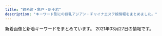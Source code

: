 ```yaml
---
title: "錦糸町・亀戸・新小岩"
description: "キーワード別にの巨乳アジアン・チャイナエステ嬢情報をまとめました。"
---
```


新着画像と新着キーワードをまとめています。
2021年03月27日の情報です。

<DmmAffiliateIns />
<KeywordTable
  shops={
    [
    {
        "keywords": {
            "D": 4,
            "86": 2,
            "84": 2,
            "H": 2,
            "98": 2,
            "C": 12,
            "85": 4,
            "89": 6
        },
        "station": "JR\u65b0\u5c0f\u5ca9\u99c5\u5357\u53e3",
        "img_links": [
            "http://www.o-miyabi.com/images/upload/thumb/e12bb065f2380463.jpg",
            "http://www.o-miyabi.com/images/upload/thumb/301c9a35b11a384f.jpg",
            "http://www.o-miyabi.com/images/upload/thumb/0981f77ac0a1e07f.jpg",
            "http://www.o-miyabi.com/images/index_09.jpg",
            "http://www.o-miyabi.com/images/upload/thumb/db15ea2226867103.jpg",
            "http://www.o-miyabi.com/s/images/t1.jpg",
            "http://www.o-miyabi.com/s/image/nav_cast.png",
            "http://www.o-miyabi.com/images/index_10.jpg",
            "http://www.o-miyabi.com/images/upload/thumb/04d21d82d11bc049.jpg",
            "http://www.o-miyabi.com/s/image/nav_top.png",
            "http://www.o-miyabi.com/images/index_05.jpg",
            "http://www.o-miyabi.com/s/uploads/01.jpg",
            "http://www.o-miyabi.com/s/images/okubokomachi.jpg",
            "http://www.o-miyabi.com/s/uploads/07.jpg",
            "http://www.o-miyabi.com/images/index_18.jpg",
            "http://www.o-miyabi.com/s/uploads/08.jpg",
            "http://www.o-miyabi.com/images/upload/thumb/7713de024ddc43e7.jpg",
            "http://www.o-miyabi.com/s/images/slider/1.jpg",
            "http://www.o-miyabi.com/s/images/iphone.png",
            "http://www.o-miyabi.com/images/upload/thumb/1a8371be7358f1df.jpg",
            "http://www.o-miyabi.com/images/info.jpg",
            "http://www.o-miyabi.com/s/images/t3.jpg",
            "http://www.o-miyabi.com/s/image/nav_topics.png",
            "http://www.o-miyabi.com/s/image/nav_hotel.png",
            "http://www.o-miyabi.com/images/upload/thumb/6fceb6aef71115ac.jpg",
            "http://www.o-miyabi.com/images/index_01.jpg",
            "http://www.o-miyabi.com/images/upload/thumb/57af63e7ff71466b.jpg",
            "http://www.o-miyabi.com/s/image/nav_sys.png",
            "http://www.o-miyabi.com/images/staff_09.jpg",
            "http://www.o-miyabi.com/images/upload/thumb/51d074f8f9cdb905.jpg",
            "http://www.o-miyabi.com/s/images/pc.png",
            "http://www.o-miyabi.com/s/uploads/06.jpg",
            "http://www.o-miyabi.com/s/images/service_03.png",
            "http://www.o-miyabi.com/s/images/service_07.png",
            "http://www.o-miyabi.com/s/image/nav_manga.png",
            "http://www.o-miyabi.com/s/images/slider/prev.png",
            "http://www.o-miyabi.com/images/index_14.jpg",
            "http://www.o-miyabi.com/images/rec_09.jpg",
            "http://www.o-miyabi.com/s/uploads/04.jpg",
            "http://www.o-miyabi.com/images/upload/thumb/6d7987cae648e809.jpg",
            "http://www.o-miyabi.com/s/images/t2.jpg",
            "http://www.o-miyabi.com/s/images/slider/3.jpg",
            "http://www.o-miyabi.com/s/images/tel.png",
            "http://www.o-miyabi.com/images/index_03.jpg",
            "http://www.o-miyabi.com/s/uploads/02.jpg",
            "http://www.o-miyabi.com/s/images/slider/next.png",
            "http://www.o-miyabi.com/s/images/service_01.png",
            "http://www.o-miyabi.com/images/index_07.jpg",
            "http://www.o-miyabi.com/images/index_13.jpg",
            "http://www.o-miyabi.com/images/info_09.jpg",
            "http://www.o-miyabi.com/images/upload/thumb/928147996b3538a2.jpg",
            "http://www.o-miyabi.com/images/index_02.jpg",
            "http://www.o-miyabi.com/s/images/slider/2.jpg",
            "http://www.o-miyabi.com/images/rec.jpg",
            "http://www.o-miyabi.com/s/images/top_2.jpg",
            "http://www.o-miyabi.com/girl/01.jpg",
            "http://www.o-miyabi.com/images/index_16.jpg",
            "http://www.o-miyabi.com/images/index_19.jpg",
            "http://www.o-miyabi.com/images/upload/thumb/72ffa1fb925d394b.jpg",
            "http://www.o-miyabi.com/images/info_02.jpg",
            "http://www.o-miyabi.com/s/uploads/03.jpg",
            "http://www.o-miyabi.com/images/upload/thumb/0dc07af1006255fa.jpg",
            "http://www.o-miyabi.com/images/movie_09.jpg",
            "http://www.o-miyabi.com/images/index_06.jpg",
            "http://www.o-miyabi.com/images/index_04.jpg"
        ],
        "url": "http://www.o-miyabi.com/",
        "name": "\u96c5\u82b3"
    },
    {
        "station": "JR\u65b0\u5c0f\u5ca9\u99c5\u5357\u53e3",
        "img_links": [
            "https://piano.sweet-relaxation.com/img/cast/aye-02.jpg",
            "https://piano.sweet-relaxation.com/img/cast/aye-04.jpg",
            "https://piano.sweet-relaxation.com/img/cast/aye-03.jpg",
            "https://piano.sweet-relaxation.com/img/cast/coco-02.jpg",
            "https://piano.sweet-relaxation.com/img/cast/ai-03.jpg",
            "https://piano.sweet-relaxation.com/img/cast/lili-03.jpg",
            "https://piano.sweet-relaxation.com/img/cast/ai-01.jpg",
            "https://piano.sweet-relaxation.com/img/cast/ebi-01.jpg",
            "https://piano.sweet-relaxation.com/img/cast/luna-01.jpg",
            "https://piano.sweet-relaxation.com/img/cast/miya-01.jpg",
            "https://piano.sweet-relaxation.com/img/cast/luna-04.jpg",
            "https://piano.sweet-relaxation.com/img/cast/lili-04.jpg",
            "https://piano.sweet-relaxation.com/img/cast/aini-04.jpg",
            "https://piano.sweet-relaxation.com/img/cast/ebi-02.jpg",
            "https://piano.sweet-relaxation.com/img/interior/int-02.jpg",
            "https://piano.sweet-relaxation.com/img/cast/ai-04.jpg",
            "https://piano.sweet-relaxation.com/img/cast/miky-04.jpg",
            "https://piano.sweet-relaxation.com/img/interior/int-01.jpg",
            "https://piano.sweet-relaxation.com/img/cast/aini-03.jpg",
            "https://piano.sweet-relaxation.com/img/slick/sl-6.jpg",
            "https://piano.sweet-relaxation.com/img/slick/sl-5.jpg",
            "https://piano.sweet-relaxation.com/img/cast/ebi-04.jpg",
            "https://piano.sweet-relaxation.com/img/cast/aye-01.jpg",
            "https://piano.sweet-relaxation.com/img/slick/sl-7.jpg",
            "https://piano.sweet-relaxation.com/img/interior/int-04.jpg",
            "https://piano.sweet-relaxation.com/img/cast/coco-01.jpg",
            "https://piano.sweet-relaxation.com/img/cast/miky-02.jpg",
            "https://piano.sweet-relaxation.com/img/interior/int-03.jpg",
            "https://piano.sweet-relaxation.com/img/cast/aki-03.jpg",
            "https://piano.sweet-relaxation.com/img/cast/nico-01.jpg",
            "https://piano.sweet-relaxation.com/img/slick/sl-1.jpg",
            "https://piano.sweet-relaxation.com/img/cast/miya-03.jpg",
            "https://piano.sweet-relaxation.com/img/cast/ebi-03.jpg",
            "https://piano.sweet-relaxation.com/img/cast/ai-02.jpg",
            "https://piano.sweet-relaxation.com/img/cast/miky-01.jpg",
            "https://piano.sweet-relaxation.com/img/cast/lili-01.jpg",
            "https://piano.sweet-relaxation.com/img/cast/aini-02.jpg",
            "https://piano.sweet-relaxation.com/img/cast/aini-01.jpg",
            "https://piano.sweet-relaxation.com/img/cast/lili-02.jpg",
            "https://piano.sweet-relaxation.com/img/slick/sl-4.jpg",
            "https://piano.sweet-relaxation.com/img/slick/sl-3.jpg",
            "https://piano.sweet-relaxation.com/img/cast/luna-03.jpg",
            "https://piano.sweet-relaxation.com/img/cast/nana-03.jpg",
            "https://piano.sweet-relaxation.com/img/cast/aki-04.jpg",
            "https://piano.sweet-relaxation.com/img/cast/coco-03.jpg",
            "https://piano.sweet-relaxation.com/img/cast/luna-02.jpg",
            "https://piano.sweet-relaxation.com/img/cast/nico-03.jpg",
            "https://piano.sweet-relaxation.com/img/cast/nico-02.jpg",
            "https://piano.sweet-relaxation.com/img/cast/nana-02.jpg",
            "https://piano.sweet-relaxation.com/img/cast/miky-03.jpg",
            "https://piano.sweet-relaxation.com/img/cast/miya-02.jpg",
            "https://piano.sweet-relaxation.com/img/cast/coco-04.jpg",
            "https://piano.sweet-relaxation.com/img/cast/nana-04.jpg",
            "https://piano.sweet-relaxation.com/img/cast/miya-04.jpg",
            "https://piano.sweet-relaxation.com/img/slick/sl-2.jpg",
            "https://piano.sweet-relaxation.com/img/cast/nana-01.jpg",
            "https://piano.sweet-relaxation.com/img/cast/aki-02.jpg",
            "https://piano.sweet-relaxation.com/img/cast/nico-04.jpg",
            "https://piano.sweet-relaxation.com/img/cast/aki-01.jpg"
        ],
        "url": "https://piano.sweet-relaxation.com/",
        "name": "Piano",
        "keywords": {}
    },
    {
        "img_links": [
            "http://www.himawari-shinkoiwa.com/img/tel.png",
            "http://www.himawari-shinkoiwa.com/files/002.jpg",
            "http://www.himawari-shinkoiwa.com/images/line.png",
            "http://www.himawari-shinkoiwa.com/files/002-02.jpg",
            "http://www.himawari-shinkoiwa.com/img/ttl_move.png",
            "http://www.himawari-shinkoiwa.com/files/003.jpg",
            "http://www.himawari-shinkoiwa.com/files/001-02.jpg",
            "http://www.himawari-shinkoiwa.com/img/pickup.jpg",
            "http://www.himawari-shinkoiwa.com/files/003-02.jpg",
            "http://www.himawari-shinkoiwa.com/images/slider/2.jpg",
            "http://www.himawari-shinkoiwa.com/img/move.jpg",
            "http://www.himawari-shinkoiwa.com/img/goback.jpg",
            "http://www.himawari-shinkoiwa.com/img/btn_side_mobile.jpg",
            "http://www.himawari-shinkoiwa.com/img/ttl_info.png",
            "http://www.himawari-shinkoiwa.com/img/btn_blog.png",
            "http://www.himawari-shinkoiwa.com/images/slider/3.jpg",
            "http://www.himawari-shinkoiwa.com/images/slider/1.jpg",
            "http://www.himawari-shinkoiwa.com/img/ttl_news.png",
            "http://www.himawari-shinkoiwa.com/files/001.jpg"
        ],
        "keywords": {
            "D": 4,
            "86": 2,
            "C": 11,
            "87": 4,
            "E": 2
        },
        "station": "JR\u65b0\u5c0f\u5ca9\u99c5\u5357\u53e3",
        "name": "\u3072\u307e\u308f\u308a",
        "url": "http://www.himawari-shinkoiwa.com/"
    },
    {
        "keywords": {
            "C": 75,
            "85": 105,
            "92": 15,
            "88": 15,
            "D": 135,
            "89": 15,
            "86": 30,
            "83": 15,
            "87": 30,
            "E": 15
        },
        "url": "https://kinshicho-mensesthe.net/",
        "img_links": [
            "https://kinshicho-mensesthe.net/staff2/sora-l1.jpg",
            "https://kinshicho-mensesthe.net/room/1-l.jpg",
            "https://kinshicho-mensesthe.net/button/blog.png",
            "https://kinshicho-mensesthe.net/staff2/kokomi-l1.jpg",
            "https://kinshicho-mensesthe.net/room/3-s.jpg",
            "https://kinshicho-mensesthe.net/images/clear.png",
            "https://kinshicho-mensesthe.net/staff2/sera-l1.jpg",
            "https://kinshicho-mensesthe.net/mens-esthe-massage/2020/02/06/sora-s1.jpg",
            "https://kinshicho-mensesthe.net/staff2/saki-s1.jpg",
            "https://kinshicho-mensesthe.net/images/flower.png",
            "https://kinshicho-mensesthe.net/images/footer-l.png",
            "https://kinshicho-mensesthe.net/room/esthe3.jpg",
            "https://kinshicho-mensesthe.net/staff2/kiki-l1.jpg",
            "https://kinshicho-mensesthe.net/staff2/saki-l1.jpg",
            "https://kinshicho-mensesthe.net/room/2-s.jpg",
            "https://kinshicho-mensesthe.net/staff2/rui-s1.jpg",
            "https://kinshicho-mensesthe.net/staff2/mai-s1.jpg",
            "https://kinshicho-mensesthe.net/room/esthe1.jpg",
            "https://kinshicho-mensesthe.net/button/staff.png",
            "https://kinshicho-mensesthe.net/images/main-sp.jpg",
            "https://kinshicho-mensesthe.net/staff2/satomi-l1.jpg",
            "https://kinshicho-mensesthe.net/staff2/yumi-l1.jpg",
            "https://kinshicho-mensesthe.net/button/home.png",
            "https://kinshicho-mensesthe.net/mens-esthe-massage/2020/01/22/yuki-s1.jpg",
            "https://kinshicho-mensesthe.net/staff2/haruka-s1.jpg",
            "https://kinshicho-mensesthe.net/staff2/rui-l1.jpg",
            "https://kinshicho-mensesthe.net/staff2/rika-l1.jpg",
            "https://kinshicho-mensesthe.net/staff2/satomi-s1.jpg",
            "https://kinshicho-mensesthe.net/staff2/haruka-l1.jpg",
            "https://kinshicho-mensesthe.net/staff2/kiki-s1.jpg",
            "https://kinshicho-mensesthe.net/staff2/sera-s1.jpg",
            "https://kinshicho-mensesthe.net/room/esthe2.jpg",
            "https://kinshicho-mensesthe.net/staff2/sakura-l2.jpg",
            "https://kinshicho-mensesthe.net/staff2/sakura-s2.jpg",
            "https://kinshicho-mensesthe.net/staff2/mai-l1.jpg",
            "https://kinshicho-mensesthe.net/staff2/yuka-s1.jpg",
            "https://kinshicho-mensesthe.net/room/2-l.jpg",
            "https://kinshicho-mensesthe.net/room/4-s.jpg",
            "https://kinshicho-mensesthe.net/room/4-l.jpg",
            "https://kinshicho-mensesthe.net/room/3-l.jpg",
            "https://kinshicho-mensesthe.net/images/camp.png",
            "https://kinshicho-mensesthe.net/staff2/sora-s1.jpg",
            "https://kinshicho-mensesthe.net/room/6-s.jpg",
            "https://kinshicho-mensesthe.net/room/5-l.jpg",
            "https://kinshicho-mensesthe.net/staff2/moe-s1.jpg",
            "https://kinshicho-mensesthe.net/staff2/yuki-l1.jpg",
            "https://kinshicho-mensesthe.net/room/6-l.jpg",
            "https://kinshicho-mensesthe.net/images/footer-r.png",
            "https://kinshicho-mensesthe.net/images/main1.jpg",
            "https://kinshicho-mensesthe.net/staff2/yumi-s1.jpg",
            "https://kinshicho-mensesthe.net/staff2/yuki-s1.jpg",
            "https://kinshicho-mensesthe.net/mens-esthe-massage/2020/02/06/satomi-s1.jpg",
            "https://kinshicho-mensesthe.net/room/1-s.jpg",
            "https://kinshicho-mensesthe.net/images/qrcode.png",
            "https://kinshicho-mensesthe.net/staff2/kokomi-s1.jpg",
            "https://kinshicho-mensesthe.net/images/header3.png",
            "https://kinshicho-mensesthe.net/staff2/rika-s1.jpg",
            "https://kinshicho-mensesthe.net/mens-esthe-massage/2020/10/17/moe-s1.jpg",
            "https://kinshicho-mensesthe.net/room/5-s.jpg"
        ],
        "name": "KIRARA",
        "station": "JR\u9326\u7cf8\u753a\u99c5\u5317\u53e3"
    },
    {
        "name": "\u30c9\u30e9\u3048\u3082\u3093",
        "url": "https://doraimon.tyo.cm/",
        "keywords": {
            "85": 3,
            "87": 1,
            "86": 3,
            "E": 1,
            "83": 1,
            "D": 7
        },
        "station": "JR\u4e80\u6238\u99c5\u5317\u53e3",
        "img_links": [
            "https://doraimon.tyo.cm/images/mobile.jpg",
            "https://doraimon.tyo.cm/photos/sites/32/2021/03/202103120651532.jpg",
            "https://doraimon.tyo.cm/photos/sites/32/2021/03/2021031206553637.jpg",
            "https://doraimon.tyo.cm/photos/sites/32/2021/03/2021030207304862.jpg",
            "https://doraimon.tyo.cm/images/s_face.jpg",
            "https://doraimon.tyo.cm/images/s_news.jpg",
            "https://doraimon.tyo.cm/images/link.jpg",
            "https://doraimon.tyo.cm/photos/sites/32/2021/03/2021032301301384.jpg",
            "https://doraimon.tyo.cm/photos/sites/32/2021/03/2021032507045669.jpg",
            "https://doraimon.tyo.cm/images/top.jpg",
            "https://doraimon.tyo.cm/photos/sites/32/2021/03/2021030207305994.jpg",
            "https://doraimon.tyo.cm/photos/sites/32/2021/03/2021030207304993.jpg",
            "https://doraimon.tyo.cm/images/staff_line.jpg",
            "https://doraimon.tyo.cm/photos/sites/32/2021/03/2021030207310114.jpg"
        ]
    },
    {
        "station": "JR\u5c0f\u5ca9\u99c5\u5357\u53e3",
        "url": "http://thaipataya.chm.jp/",
        "keywords": {
            "\u30bb\u30af\u30b7\u30fc": 1,
            "C": 14
        },
        "name": "\u30d1\u30bf\u30e4",
        "img_links": [
            "https://chm.jp/domains1/thaipataya/myimg/slideimg36562_sp.jpg",
            "https://chm.jp/domains1/thaipataya/myimg/imgcom37657_sp.jpg",
            "https://chm.jp/domains1/thaipataya/myimg/imgcom37730_sp.png",
            "https://chm.jp/domains1/thaipataya/myimg/imgcom37840_sp.jpg",
            "https://chm.jp/domains1/thaipataya/myimg/imgcom37362_sp.png",
            "http://chm.jp/img/linebutton_82x20.png",
            "https://chm.jp/domains1/thaipataya/myimg/imgcom36618_sp.png",
            "https://chm.jp/domains1/thaipataya/myimg/imgcom37660_sp.png",
            "https://chm.jp/domains1/thaipataya/myimg/imgcom37834_sp.jpg",
            "https://chm.jp/domains1/thaipataya/myimg/imgcom37841_sp.jpg",
            "https://chm.jp/domains1/thaipataya/myimg/imgcom37663_sp.jpg",
            "https://chm.jp/domains1/thaipataya/myimg/slideimg36561_sp.jpg",
            "https://chm.jp/domains1/thaipataya/myimg/imgcom36635_sp.jpg",
            "https://chm.jp/domains1/thaipataya/myimg/imgcom37664_sp.png",
            "https://chm.jp/domains1/thaipataya/myimg/imgcom37653_sp.jpg",
            "https://chm.jp/domains1/thaipataya/myimg/imgcom36634_sp.jpg",
            "https://chm.jp/domains1/thaipataya/myimg/imgcom37654_sp.jpg",
            "https://chm.jp/domains1/thaipataya/myimg/imgcom36605_sp.jpg",
            "https://chm.jp/domains1/thaipataya/myimg/imgcom36581_sp.jpg",
            "https://chm.jp/domains1/thaipataya/myimg/imgcom36614_sp.jpg",
            "https://chm.jp/domains1/thaipataya/myimg/imgcom37726_sp.png",
            "https://chm.jp/domains1/thaipataya/myimg/imgcom37719_sp.jpg",
            "https://chm.jp/domains1/thaipataya/myimg/imgcom36603_sp.png",
            "https://chm.jp/domains1/thaipataya/myimg/imgcom37661_sp.png",
            "https://chm.jp/domains1/thaipataya/myimg/imgcom36604_sp.jpg",
            "https://chm.jp/domains1/thaipataya/myimg/imgcom37914_sp.jpg",
            "https://chm.jp/domains1/thaipataya/myimg/imgcom37833_sp.jpg",
            "https://chm.jp/domains1/thaipataya/myimg/imgcom36633_sp.jpg",
            "https://chm.jp/domains1/thaipataya/myimg/imgcom37739_sp.png",
            "https://chm.jp/domains1/thaipataya/myimg/imgcom37915_sp.jpg",
            "https://chm.jp/domains1/thaipataya/myimg/imgcom37725_sp.png",
            "https://chm.jp/domains1/thaipataya/myimg/imgcom37913_sp.jpg",
            "https://chm.jp/domains1/thaipataya/myimg/imgcom36636_sp.jpg",
            "https://chm.jp/domains1/thaipataya/myimg/imgcom36613_sp.jpg",
            "https://chm.jp/domains1/thaipataya/myimg/imgcom37718_sp.jpg",
            "https://chm.jp/domains1/thaipataya/myimg/imgcom37891_sp.jpg",
            "https://chm.jp/domains1/thaipataya/myimg/imgcom37174_sp.png",
            "https://chm.jp/domains1/thaipataya/myimg/imgcom37659_sp.png",
            "https://chm.jp/domains1/thaipataya/myimg/imgcom37734_sp.png",
            "https://chm.jp/domains1/thaipataya/myimg/imgcom37359_sp.jpg",
            "https://chm.jp/sozai/0_4999/bn112_sp.png",
            "https://chm.jp/domains1/thaipataya/myimg/imgcom36577_sp.jpg",
            "https://chm.jp/domains1/thaipataya/myimg/imgcom36567_sp.jpg",
            "https://chm.jp/domains1/thaipataya/myimg/imgcom37710_sp.jpg",
            "https://chm.jp/domains1/thaipataya/myimg/imgcom37740_sp.png",
            "https://chm.jp/domains1/thaipataya/myimg/imgcom37728_sp.png",
            "https://chm.jp/domains1/thaipataya/myimg/imgcom36615_sp.png",
            "https://chm.jp/domains1/thaipataya/myimg/imgcom36606_sp.jpg",
            "https://chm.jp/domains1/thaipataya/myimg/imgcom36578_sp.jpg",
            "https://chm.jp/domains1/thaipataya/myimg/imgcom37667_sp.png",
            "https://chm.jp/domains1/thaipataya/myimg/imgcom37727_sp.png",
            "https://chm.jp/domains1/thaipataya/myimg/imgcom37733_sp.png",
            "https://chm.jp/domains1/thaipataya/myimg/imgcom37360_sp.jpg",
            "https://chm.jp/domains1/thaipataya/myimg/imgcom36575_sp.jpg",
            "https://chm.jp/domains1/thaipataya/myimg/imgcom37666_sp.jpg",
            "https://chm.jp/domains1/thaipataya/myimg/imgcom37731_sp.png",
            "https://chm.jp/domains1/thaipataya/myimg/imgcom37355_sp.jpg",
            "https://chm.jp/domains1/thaipataya/myimg/imgcom37177_sp.png",
            "https://chm.jp/domains1/thaipataya/myimg/imgcom37068_sp.jpg",
            "https://chm.jp/domains1/thaipataya/myimg/imgcom37655_sp.jpg",
            "https://chm.jp/domains1/thaipataya/myimg/imgcom37067_sp.png",
            "https://chm.jp/domains1/thaipataya/myimg/imgcom37656_sp.jpg",
            "https://chm.jp/domains1/thaipataya/myimg/imgcom36565_sp.jpg",
            "https://chm.jp/domains1/thaipataya/myimg/imgcom36576_sp.jpg",
            "https://chm.jp/domains1/thaipataya/myimg/imgcom37357_sp.jpg",
            "https://chm.jp/domains1/thaipataya/myimg/imgcom37729_sp.png",
            "https://chm.jp/domains1/thaipataya/myimg/imgcom37839_sp.jpg",
            "https://chm.jp/domains1/thaipataya/myimg/imgcom37356_sp.jpg",
            "https://chm.jp/domains1/thaipataya/myimg/imgcom37665_sp.jpg",
            "https://chm.jp/domains1/thaipataya/myimg/imgcom37916_sp.jpg",
            "https://chm.jp/domains1/thaipataya/myimg/imgcom37358_sp.jpg",
            "https://chm.jp/domains1/thaipataya/myimg/imgcom37662_sp.png",
            "https://chm.jp/domains1/thaipataya/myimg/imgcom37668_sp.png",
            "https://chm.jp/domains1/thaipataya/myimg/imgcom36566_sp.png",
            "https://chm.jp/domains1/thaipataya/myimg/imgcom36582_sp.jpg",
            "https://chm.jp/domains1/thaipataya/myimg/imgcom37669_sp.jpg",
            "https://chm.jp/domains1/thaipataya/myimg/imgcom37717_sp.jpg",
            "https://chm.jp/domains1/thaipataya/myimg/imgcom37737_sp.png",
            "https://chm.jp/domains1/thaipataya/myimg/imgcom37732_sp.png",
            "https://chm.jp/domains1/thaipataya/myimg/imgcom36619_sp.jpg",
            "https://chm.jp/domains1/thaipataya/myimg/imgcom37736_sp.png",
            "https://chm.jp/domains1/thaipataya/myimg/imgcom37172_sp.png",
            "https://chm.jp/domains1/thaipataya/myimg/imgcom36607_sp.jpg",
            "https://chm.jp/domains1/thaipataya/myimg/imgcom37738_sp.png",
            "https://chm.jp/sozai/0_4999/bn122_sp.png",
            "https://chm.jp/domains1/thaipataya/myimg/imgcom37361_sp.png",
            "https://chm.jp/domains1/thaipataya/myimg/slideimg36560_sp.jpg",
            "https://chm.jp/domains1/thaipataya/myimg/imgcom37789_sp.png",
            "https://chm.jp/domains1/thaipataya/myimg/imgcom37658_sp.png"
        ]
    },
    {
        "name": "\u308a\u308a",
        "url": "http://iyasi-heal.com/",
        "station": "JR\u5c0f\u5ca9\u99c5\u5357\u53e3",
        "keywords": {
            "85": 2,
            "D": 4,
            "C": 1
        },
        "img_links": [
            "http://iyasi-heal.com/images/slider1/03.jpg",
            "http://iyasi-heal.com/staffPhoto/b20210322143535.jpg",
            "http://iyasi-heal.com/staffPhoto/b20210312220248.jpg",
            "http://iyasi-heal.com/staffPhoto/b20200606151240.jpg",
            "http://iyasi-heal.com/staffPhoto/s20191114093407.jpg",
            "http://iyasi-heal.com/images/mobile.jpg",
            "http://iyasi-heal.com/staffPhoto/s20210312220248.jpg",
            "http://iyasi-heal.com/staffPhoto/s20200606151251.jpg",
            "http://iyasi-heal.com/staffPhoto/s20200606151240.jpg",
            "http://iyasi-heal.com/staffPhoto/s20200909152230.jpg",
            "http://iyasi-heal.com/js/sliderLine/slide_next.png",
            "http://iyasi-heal.com/images/slider1/02.jpg",
            "http://iyasi-heal.com/images/slider1/01.jpg",
            "http://iyasi-heal.com/staffPhoto/b20200909152230.jpg",
            "http://iyasi-heal.com/staffPhoto/b20190815113058.jpg",
            "http://iyasi-heal.com/staffPhoto/s20200606151247.jpg",
            "http://iyasi-heal.com/images/gallery1.png",
            "http://iyasi-heal.com/staffPhoto/s20210322143535.jpg",
            "http://iyasi-heal.com/images/returnBtn.png",
            "http://iyasi-heal.com/js/sliderLine/slide_prev.png",
            "http://iyasi-heal.com/staffPhoto/b20191114093407.jpg",
            "http://iyasi-heal.com/staffPhoto/b20190815113117.jpg",
            "http://iyasi-heal.com/staffPhoto/s20190815113117.jpg",
            "http://iyasi-heal.com/staffPhoto/s20190815113058.jpg"
        ]
    },
    {
        "img_links": [
            "http://hani-est.xyz/images/g4.jpg",
            "http://hani-est.xyz/images/zi-newface.png",
            "http://hani-est.xyz/images/g2.jpg",
            "http://hani-est.xyz/images/g1.jpg",
            "http://hani-est.xyz/images/top.jpg",
            "http://hani-est.xyz/images/zi-ao.png",
            "http://hani-est.xyz/images/zi-staff.png",
            "http://hani-est.xyz/images/zi-pri.png",
            "http://hani-est.xyz/images/banna2.jpg",
            "http://hani-est.xyz/images/new1.jpg",
            "http://hani-est.xyz/images/g6.jpg",
            "http://hani-est.xyz/images/zi-service.png",
            "http://hani-est.xyz/images/banna.jpg",
            "http://hani-est.xyz/images/g5.jpg",
            "http://hani-est.xyz/images/a1.jpg",
            "http://hani-est.xyz/images/banna1.jpg"
        ],
        "url": "http://hani-est.xyz/",
        "keywords": {
            "E": 11,
            "\u4e73": 11,
            "82": 11,
            "83": 11,
            "\u5de8\u4e73": 11,
            "C": 41,
            "90": 22,
            "94": 11
        },
        "name": "\u871c\u82b1",
        "station": "\u897f\u5927\u5cf6\u99c5A1\u51fa\u53e3"
    },
    {
        "station": "JR\u9326\u7cf8\u753a\u99c5",
        "img_links": [
            "http://nanaesute.xyz/images/g1.jpg",
            "http://nanaesute.xyz/images/top_bn1.jpg",
            "http://nanaesute.xyz/images/side3.png",
            "http://nanaesute.xyz/images/g3.jpg",
            "http://nanaesute.xyz/images/flash1.jpg",
            "http://nanaesute.xyz/images/flash.jpg",
            "http://nanaesute.xyz/images/top_bn2.jpg",
            "http://nanaesute.xyz/images/top.png"
        ],
        "name": "\u306a\u306a",
        "url": "http://nanaesute.xyz/",
        "keywords": {
            "C": 7
        }
    },
    {
        "keywords": {
            "C": 7
        },
        "name": "\u30b9\u30c1\u30e5\u30ef\u306e\u30b9\u30de\u30a4\u30eb",
        "img_links": [
            "http://kinshicho-es.xyz/images/kanban.jpg",
            "http://kinshicho-es.xyz/images/g5.jpg",
            "http://kinshicho-es.xyz/images/r3.jpg",
            "http://kinshicho-es.xyz/images/g41.jpg",
            "http://kinshicho-es.xyz/images/top.jpg",
            "http://kinshicho-es.xyz/images/left1_2_02.jpg",
            "http://kinshicho-es.xyz/images/r4.jpg",
            "http://kinshicho-es.xyz/images/g0.jpg",
            "http://kinshicho-es.xyz/images/top1.jpg",
            "http://kinshicho-es.xyz/images/g2.jpg",
            "http://kinshicho-es.xyz/images/r2.jpg",
            "http://kinshicho-es.xyz/images/r1.jpg",
            "http://kinshicho-es.xyz/images/b2.jpg",
            "http://kinshicho-es.xyz/images/news-tit1.jpg",
            "http://kinshicho-es.xyz/images/b1.jpg",
            "http://kinshicho-es.xyz/images/g3.jpg"
        ],
        "url": "http://kinshicho-es.xyz/",
        "station": "JR\u9326\u7cf8\u753a\u99c5\u5317\u53e3"
    },
    {
        "name": "\u685c\u82b1",
        "img_links": [
            "http://yukinosakura.tyo.cm/images/s_news.jpg",
            "http://yukinosakura.tyo.cm/images/room4.jpg",
            "http://yukinosakura.tyo.cm/images/mobile.jpg",
            "http://yukinosakura.a2.webnavi.work/upload/sites/72/2020/04/2020040708052118.jpg",
            "http://yukinosakura.tyo.cm/images/s_shedule.jpg",
            "http://yukinosakura.tyo.cm/images/room1.jpg",
            "http://yukinosakura.tyo.cm/images/room3.jpg",
            "http://yukinosakura.a2.webnavi.work/upload/sites/72/2020/04/2020040708052456.jpg",
            "http://yukinosakura.a2.webnavi.work/upload/sites/72/2020/04/2020040708052434.jpg",
            "http://yukinosakura.a2.webnavi.work/upload/sites/72/2020/04/2020040708052241.jpg",
            "http://yukinosakura.a2.webnavi.work/upload/sites/72/2020/04/2020040708052353.jpg",
            "http://yukinosakura.tyo.cm/images/top.jpg",
            "http://yukinosakura.tyo.cm/images/s_staff.jpg",
            "http://yukinosakura.tyo.cm/images/room2.jpg"
        ],
        "station": "JR\u4e80\u6238\u99c5\u5317\u53e3",
        "url": "http://yukinosakura.tyo.cm/",
        "keywords": {
            "83": 6,
            "86": 12,
            "D": 24,
            "85": 12,
            "C": 18
        }
    },
    {
        "url": "http://yousei.xyz/",
        "keywords": {},
        "station": "JR\u4e80\u6238\u99c5\u6771\u53e3",
        "img_links": [
            "http://yousei.xyz/images/g6.jpg",
            "http://yousei.xyz/images/mobile.jpg",
            "http://yousei.xyz/images/r2.jpg",
            "http://yousei.xyz/images/r3.jpg",
            "http://yousei.xyz/images/g4.jpg",
            "http://yousei.xyz/images/g5.jpg",
            "http://yousei.xyz/images/g2.jpg",
            "http://yousei.xyz/images/r1.jpg",
            "http://yousei.xyz/images/g3.jpg",
            "http://yousei.xyz/images/r4.jpg",
            "http://yousei.xyz/images/top.png",
            "http://yousei.xyz/images/recuit.jpg",
            "http://yousei.xyz/images/mob.png",
            "http://yousei.xyz/images/g1.jpg"
        ],
        "name": "Remoon"
    },
    {
        "name": "\u5e78\u305b",
        "station": "\u4eac\u6210\u7acb\u77f3\u99c5\u5317\u53e3",
        "url": "http://www.es-royal.click/",
        "keywords": {},
        "img_links": [
            "http://www.es-royal.click/img/mimi1.jpg",
            "http://www.es-royal.click/img/nana1.jpg",
            "http://www.es-royal.click/img/momo1.jpg",
            "http://www.es-royal.click/images/8.jpg",
            "http://www.es-royal.click/images/s1.png",
            "http://www.es-royal.click/images/head.jpg",
            "http://www.es-royal.click/images/9.jpg",
            "http://www.es-royal.click/img/emi1.jpg",
            "http://www.es-royal.click/images/7.jpg",
            "http://www.es-royal.click/img/momo2.jpg",
            "http://www.es-royal.click/images/news.png",
            "http://www.es-royal.click/images/5.jpg",
            "http://www.es-royal.click/images/int1.png",
            "http://www.es-royal.click/images/1.jpg",
            "http://www.es-royal.click/img/miyuki1.jpg",
            "http://www.es-royal.click/img/aya1.jpg",
            "http://www.es-royal.click/images/b2.jpg",
            "http://www.es-royal.click/images/6.jpg",
            "http://www.es-royal.click/images/sys1.png",
            "http://www.es-royal.click/images/mobile.jpg",
            "http://www.es-royal.click/images/interior_t.jpg",
            "http://www.es-royal.click/images/4.jpg",
            "http://www.es-royal.click/images/ta.jpg",
            "http://www.es-royal.click/img/ego1.jpg",
            "http://www.es-royal.click/images/main_top.jpg",
            "http://www.es-royal.click/images/b1.jpg",
            "http://www.es-royal.click/images/b3.jpg",
            "http://www.es-royal.click/images/int2.png",
            "http://www.es-royal.click/images/staff_t.jpg",
            "http://www.es-royal.click/images/main_footer.jpg"
        ]
    },
    {
        "img_links": [
            "https://kameido-massage.com/room/room-l6.jpg",
            "https://kameido-massage.com/images/main-sp.jpg",
            "https://kameido-massage.com/staff/aki-l1.jpg",
            "https://kameido-massage.com/images/main-top.jpg",
            "https://kameido-massage.com/button/blog.png",
            "https://kameido-massage.com/icon/facebook.png",
            "https://kameido-massage.com/staff/mimi-s1.jpg",
            "https://kameido-massage.com/2019/11/10/erika-s1.jpg",
            "https://kameido-massage.com/menu/staff.png",
            "https://kameido-massage.com/staff/nana-s1.jpg",
            "https://kameido-massage.com/staff/yuki-s1.jpg",
            "https://kameido-massage.com/images/top3.jpg",
            "https://kameido-massage.com/images/qrcode.png",
            "https://kameido-massage.com/2019/10/29/yuri-s1.jpg",
            "https://kameido-massage.com/staff/nana-l1.jpg",
            "https://kameido-massage.com/room/room-l2.jpg",
            "https://kameido-massage.com/room/room-l3.jpg",
            "https://kameido-massage.com/2020/03/28/nana-s1.jpg",
            "https://kameido-massage.com/icon/twitter.png",
            "https://kameido-massage.com/menu/info.png",
            "https://kameido-massage.com/icon/line.png",
            "https://kameido-massage.com/staff/yuki-l1.jpg",
            "https://kameido-massage.com/images/top1.jpg",
            "https://kameido-massage.com/button/staff.png",
            "https://kameido-massage.com/menu/blog.png",
            "https://kameido-massage.com/button/home.png",
            "https://kameido-massage.com/room/room-l1.jpg",
            "https://kameido-massage.com/2021/03/23/aki-s1.jpg",
            "https://kameido-massage.com/link/mens-esthe.png",
            "https://kameido-massage.com/2020/07/17/mika-s1.jpg",
            "https://scdn.line-apps.com/n/line_add_friends/btn/ja.png",
            "https://kameido-massage.com/images/footer-l.png",
            "https://kameido-massage.com/2020/05/15/kazumi-s1.jpg",
            "https://kameido-massage.com/images/main-small.jpg",
            "https://kameido-massage.com/2019/12/25/mika-s1.jpg",
            "https://kameido-massage.com/images/footer-r.png",
            "https://kameido-massage.com/2019/11/02/yuka-s1.jpg",
            "https://kameido-massage.com/room/room-l4.jpg",
            "https://kameido-massage.com/images/clear.png",
            "https://kameido-massage.com/staff/aki-s1.jpg",
            "https://kameido-massage.com/images/header3.png",
            "https://kameido-massage.com/room/room-l5.jpg",
            "https://kameido-massage.com/menu/home.png",
            "https://kameido-massage.com/staff/yuyu-s1.jpg",
            "https://kameido-massage.com/icon/yelp.png",
            "https://kameido-massage.com/images/top2.jpg",
            "https://kameido-massage.com/staff/yuyu-l1.jpg"
        ],
        "name": "\u842c\u751f\u697c",
        "url": "https://kameido-massage.com/",
        "keywords": {},
        "station": "JR\u4e80\u6238\u99c5\u5317\u53e3"
    },
    {
        "keywords": {
            "C": 7
        },
        "url": "http://miyabi-aroma.xyz/",
        "img_links": [
            "http://miyabi-aroma.xyz/images/index-rose_13.png",
            "http://miyabi-aroma.xyz/images/3/1.jpg",
            "http://miyabi-aroma.xyz/images/staff/3/rina2.jpg",
            "http://miyabi-aroma.xyz/images/index-rose_07.png",
            "http://miyabi-aroma.xyz/images/3/2.jpg",
            "http://miyabi-aroma.xyz/images/staff/3/ami2.jpg",
            "http://miyabi-aroma.xyz/images/staff/3/kiki.jpg",
            "http://miyabi-aroma.xyz/images/staff/3/miya.jpg",
            "http://miyabi-aroma.xyz/images/staff/3/miya2.jpg",
            "http://miyabi-aroma.xyz/images/11.png",
            "http://miyabi-aroma.xyz/images/shishu/se2.jpg",
            "http://miyabi-aroma.xyz/images/staff/3/yaya1.jpg",
            "http://miyabi-aroma.xyz/images/index-rose_02.png",
            "http://miyabi-aroma.xyz/images/nav/nav-staff.jpg",
            "http://miyabi-aroma.xyz/images/staff/3/rina.jpg",
            "http://miyabi-aroma.xyz/images/index-rose_09.png",
            "http://miyabi-aroma.xyz/images/nav/nav-info.jpg",
            "http://miyabi-aroma.xyz/images/staff/3/ami.jpg",
            "http://miyabi-aroma.xyz/images/staff/3/yami.jpg",
            "http://miyabi-aroma.xyz/images/shishu/se1.jpg",
            "http://miyabi-aroma.xyz/images/staff/3/kiki2.jpg",
            "http://miyabi-aroma.xyz/images/nav/nav-sys.jpg",
            "http://miyabi-aroma.xyz/images/staff/3/yaya2.jpg",
            "http://miyabi-aroma.xyz/images/nav/nav-job.jpg",
            "http://miyabi-aroma.xyz/images/index-rose_04.png",
            "http://miyabi-aroma.xyz/images/1801706901.jpg"
        ],
        "station": "JR\u4e80\u6238\u99c5\u6771\u53e3",
        "name": "\u685c"
    },
    {
        "name": "\u3088\u308d\u3053\u3073",
        "url": "http://k-yorocobi.com/",
        "station": "JR\u9326\u7cf8\u753a\u99c5\u5317\u53e3",
        "img_links": [
            "http://k-yorocobi.com/images/bar-interior.png",
            "http://k-yorocobi.com/pic/pic3.jpg",
            "http://k-yorocobi.com/images/b-awaawa.png",
            "http://k-yorocobi.com/images/bill.jpg",
            "http://k-yorocobi.com/pic/pic4.jpg",
            "http://k-yorocobi.com/images/footer.png",
            "http://k-yorocobi.com/staff/s-rina.jpg",
            "http://k-yorocobi.com/staff/s-emi.jpg",
            "http://k-yorocobi.com/staff/s-yuyu.jpg",
            "http://k-yorocobi.com/pic/pic2.jpg",
            "http://k-yorocobi.com/images/b-tel.png",
            "http://k-yorocobi.com/images/c-top.png",
            "http://k-yorocobi.com/images/bar-pickup.png",
            "http://k-yorocobi.com/images/b-movie.png",
            "http://k-yorocobi.com/images/bar-news.png",
            "http://k-yorocobi.com/images/b-mobile.png",
            "http://k-yorocobi.com/images/bar-cam.png",
            "http://k-yorocobi.com/pic/pic1.jpg",
            "http://k-yorocobi.com/images/c-interior.png",
            "http://k-yorocobi.com/staff/s-tika.jpg",
            "http://k-yorocobi.com/images/bar-staff.png",
            "http://k-yorocobi.com/images/c-staff.png"
        ],
        "keywords": {}
    },
    {
        "url": "http://harunohana.jpest.net/",
        "img_links": [
            "http://harunohana.jpest.net/uploads//sites/38/2021/02/tel_pickup.png",
            "http://harunohana.jpest.net/uploads//sites/38/2021/02/tel_staff.png",
            "http://harunohana.jpest.net/uploads//sites/38/2021/02/xian.jpg",
            "http://harunohana.jpest.net/uploads//sites/38/elementor/thumbs/g4-p3mbec1gp2hjuwwbjw36y43rzgwycta8xnrv7ujz68.jpg",
            "http://harunohana.jpest.net/uploads//sites/38/2021/03/g3.jpg",
            "http://harunohana.jpest.net/uploads//sites/38/elementor/thumbs/g3-p3mbdh0sfjb37s5dl0oi5txkdr5uasv3te8udptyvk.jpg",
            "http://harunohana.jpest.net/uploads//sites/38/elementor/thumbs/c2-p3a4by12f8z2t2xevpk9bl2sc3r4fedekxsoykr020.jpg",
            "http://harunohana.jpest.net/uploads//sites/38/2021/02/tel_info.png",
            "http://harunohana.jpest.net/uploads//sites/38/2021/02/tel_top.png",
            "http://harunohana.jpest.net/uploads//sites/38/2021/02/c2.jpg",
            "http://harunohana.jpest.net/uploads//sites/38/2021/02/news-tit.png",
            "http://harunohana.jpest.net/uploads//sites/38/2021/02/ditiao-1.png",
            "http://harunohana.jpest.net/uploads//sites/38/elementor/thumbs/g2-p3mbcgd30zwwmzmmj2u1yl6l7q6iyltkocswnxcbm8.jpg",
            "http://harunohana.jpest.net/uploads//sites/38/2021/02/top-3.png",
            "http://harunohana.jpest.net/uploads//sites/38/elementor/thumbs/c3-p3a4c1sf6l483iry9r6rlk4mpn8la6sbxgemvolfd4.jpg",
            "http://harunohana.jpest.net/uploads//sites/38/2021/03/g2.jpg",
            "http://harunohana.jpest.net/uploads//sites/38/2021/02/mobile-tit.png",
            "http://harunohana.jpest.net/uploads//sites/38/elementor/thumbs/c5-p3a4c3o3k96sqqp7ys00qjnjwezbpkzslpplu8in0o.jpg",
            "http://harunohana.jpest.net/uploads//sites/38/2021/02/info-tit.png",
            "http://harunohana.jpest.net/uploads//sites/38/2021/02/c4.jpg",
            "http://harunohana.jpest.net/uploads//sites/38/2021/02/mobile.jpg",
            "http://harunohana.jpest.net/uploads//sites/38/2021/03/1.jpg",
            "http://harunohana.jpest.net/uploads//sites/38/2021/02/pick-tit.png",
            "http://harunohana.jpest.net/uploads//sites/38/2021/02/c6.jpg",
            "http://harunohana.jpest.net/uploads//sites/38/2021/02/c3.jpg",
            "http://harunohana.jpest.net/uploads//sites/38/elementor/thumbs/g1-p3mbbo5xbyuayorl3qn8vsare61ijopmkh8c9mi4sw.jpg",
            "http://harunohana.jpest.net/uploads//sites/38/2021/03/g1.jpg",
            "http://harunohana.jpest.net/uploads//sites/38/2021/02/c1.jpg",
            "http://harunohana.jpest.net/uploads//sites/38/2021/02/staff-tit.png",
            "http://harunohana.jpest.net/uploads//sites/38/elementor/thumbs/c1-p3a4bw5e1kwi5v056or06ljv5c0e005xwohq00tseg.jpg",
            "http://harunohana.jpest.net/uploads//sites/38/2021/02/c5.jpg"
        ],
        "name": "\u6625\u306e\u82b1",
        "keywords": {
            "C": 26
        },
        "station": "JR\u9326\u7cf8\u753a\u5357\u53e3"
    },
    {
        "keywords": {},
        "station": "JR\u65b0\u5c0f\u5ca9\u99c5\u5357\u53e3",
        "img_links": [
            "http://el-grande.asia/img/cast/hana-02.jpg",
            "http://el-grande.asia/img/cast/haru-04.jpg",
            "http://el-grande.asia/img/cast/rey-02.jpg",
            "http://el-grande.asia/img/cast/aki-02.jpg",
            "http://el-grande.asia/img/cast/baby-04.jpg",
            "http://el-grande.asia/img/btn_interior.png",
            "http://el-grande.asia/img/interior/shower-4.jpg",
            "http://el-grande.asia/img/cast/sara-06.jpg",
            "http://el-grande.asia/img/cast/lucy-01.jpg",
            "http://el-grande.asia/img/cast/lucy-04.jpg",
            "http://el-grande.asia/img/cast/rey-04.jpg",
            "http://el-grande.asia/img/cast/lucy-03.jpg",
            "http://el-grande.asia/img/cast/aki-04.jpg",
            "http://el-grande.asia/img/cast/sara-05.jpg",
            "http://el-grande.asia/img/cast/hana-04.jpg",
            "http://el-grande.asia/img/cast/baby-02.jpg",
            "http://el-grande.asia/img/btn_cast.png",
            "http://el-grande.asia/img/cast/baby-03.jpg",
            "http://el-grande.asia/img/cast/mei-01.jpg",
            "http://el-grande.asia/img/cast/haru-01.jpg",
            "http://el-grande.asia/img/cast/mai-01.jpg",
            "http://el-grande.asia/img/cast/haru-02.jpg",
            "http://el-grande.asia/img/cast/belu-04.jpg",
            "http://el-grande.asia/img/cast/sara-08.jpg",
            "http://el-grande.asia/img/cast/mei-04.jpg",
            "http://el-grande.asia/img/interior/lobby-1.jpg",
            "http://el-grande.asia/img/cast/hana-03.jpg",
            "http://el-grande.asia/img/cast/haru-03.jpg",
            "http://el-grande.asia/img/cast/misa-04.jpg",
            "http://el-grande.asia/img/cast/belu-03.jpg",
            "http://el-grande.asia/img/cast/ringo-03.jpg",
            "http://el-grande.asia/img/cast/belu-01.jpg",
            "http://el-grande.asia/img/cast/mei-03.jpg",
            "http://el-grande.asia/img/cast/aki-03.jpg",
            "http://el-grande.asia/img/cast/ringo-04.jpg",
            "http://el-grande.asia/img/cast/mai-03.jpg",
            "http://el-grande.asia/img/dagger.png",
            "http://el-grande.asia/img/cast/belu-02.jpg",
            "http://el-grande.asia/img/cast/ringo-02.jpg",
            "http://el-grande.asia/img/cast/mei-02.jpg",
            "http://el-grande.asia/img/cast/rey-01.jpg",
            "http://el-grande.asia/img/cast/aki-01.jpg",
            "http://el-grande.asia/img/btn_twitter.png",
            "http://el-grande.asia/img/cast/baby-01.jpg",
            "http://el-grande.asia/img/btn_top.png",
            "http://el-grande.asia/img/interior/corridor-1.jpg",
            "http://el-grande.asia/img/cast/misa-01.jpg",
            "http://el-grande.asia/img/cast/ringo-01.jpg",
            "http://el-grande.asia/img/cast/mai-04.jpg",
            "http://el-grande.asia/img/cast/lucy-02.jpg",
            "http://el-grande.asia/img/cast/hana-01.jpg"
        ],
        "name": "\u30a8\u30eb\u30b0\u30e9\u30f3\u30c7-elgrande-",
        "url": "http://el-grande.asia/"
    },
    {
        "station": "JR\u65b0\u5c0f\u5ca9\u99c5\u5357\u53e3",
        "img_links": [
            "http://y-rlx.net/images/index_06.png",
            "http://y-rlx.net/images/index_19.png",
            "http://y-rlx.net/girl/010a.jpg",
            "http://y-rlx.net/girl/01.jpg",
            "http://y-rlx.net/images/index_10.jpg",
            "http://y-rlx.net/images/02.png",
            "http://y-rlx.net/girl/05.jpg",
            "http://y-rlx.net/images/sys.jpg",
            "http://y-rlx.net/images/index_16.png",
            "http://y-rlx.net/images/index_12.jpg",
            "http://y-rlx.net/images/index_08.jpg",
            "http://y-rlx.net/girl/09a.jpg",
            "http://y-rlx.net/girl/03a.jpg",
            "http://y-rlx.net/images/acc_tit03.jpg",
            "http://y-rlx.net/images/acc_16.jpg",
            "http://y-rlx.net/girl/010.jpg",
            "http://y-rlx.net/girl/00.jpg",
            "http://y-rlx.net/images/info.png",
            "http://y-rlx.net/images/01.png",
            "http://y-rlx.net/girl/07a.jpg",
            "http://y-rlx.net/images/rex_16.jpg",
            "http://y-rlx.net/images/index_13.jpg",
            "http://y-rlx.net/images/03.png",
            "http://y-rlx.net/images/index_02.png",
            "http://y-rlx.net/images/index_09.jpg",
            "http://y-rlx.net/girl/08.jpg",
            "http://y-rlx.net/girl/07.jpg",
            "http://y-rlx.net/girl/02.jpg",
            "http://y-rlx.net/images/rec.jpg",
            "http://y-rlx.net/images/staff_16.jpg",
            "http://y-rlx.net/images/index_23.jpg",
            "http://y-rlx.net/girl/06.jpg",
            "http://y-rlx.net/images/index_14.png",
            "http://y-rlx.net/images/acc_tit.jpg",
            "http://y-rlx.net/images/index_04.png",
            "http://y-rlx.net/images/line.jpg",
            "http://y-rlx.net/girl/p01.jpg",
            "http://y-rlx.net/girl/05a.jpg",
            "http://y-rlx.net/images/rec_16.jpg",
            "http://y-rlx.net/images/index_07.png",
            "http://y-rlx.net/girl/09.jpg",
            "http://y-rlx.net/images/acc_tit01.jpg",
            "http://y-rlx.net/images/index_21.jpg",
            "http://y-rlx.net/images/index_11.jpg",
            "http://y-rlx.net/girl/03.jpg",
            "http://y-rlx.net/images/sys_16.jpg"
        ],
        "name": "\u7f8e\u697d",
        "keywords": {
            "86": 2,
            "85": 1,
            "87": 1,
            "90": 1,
            "92": 1,
            "95": 2,
            "89": 1
        },
        "url": "http://y-rlx.net/"
    },
    {
        "name": "\u7652\u3057\u306e\u6cc9",
        "img_links": [
            "https://iyashinoizumi.com/wp-content/uploads/0731EF09-7405-4B36-8468-B17A307EB894-e1579436226478.jpeg",
            "https://iyashinoizumi.com/wp-content/uploads/2019/06/43D6BE9C-43F6-45C2-95E5-E775CE725D67.jpeg",
            "https://iyashinoizumi.com/wp-content/uploads/0731EF09-7405-4B36-8468-B17A307EB894.jpeg",
            "https://iyashinoizumi.com/wp-content/uploads/hiruwari.png",
            "https://iyashinoizumi.com/wp-content/uploads/2019/06/2DD3549C-F937-441D-B0E3-E26520ACFABD-e1559410733851.jpeg",
            "https://iyashinoizumi.com/wp-content/uploads/9B89E764-B754-425D-A9AC-BB5566FA6AC4.jpeg",
            "https://iyashinoizumi.com/wp-content/uploads/7208DC4D-6E47-49CE-B1C0-3607E54E114B.jpeg",
            "https://iyashinoizumi.com/wp-content/uploads/rin.jpg",
            "https://iyashinoizumi.com/wp-content/uploads/2019/06/momoko1.jpg",
            "https://iyashinoizumi.com/wp-content/uploads/5AA02D30-2C43-42C1-BE02-48E5A5C27E91-226x300.jpeg",
            "https://iyashinoizumi.com/wp-content/uploads/7208DC4D-6E47-49CE-B1C0-3607E54E114B-210x300.jpeg",
            "https://iyashinoizumi.com/wp-content/uploads/2019/06/50CD669B-0FFA-4734-B898-EB3D53E95C21.jpeg",
            "https://iyashinoizumi.com/wp-content/uploads/2019/06/001.jpg",
            "https://iyashinoizumi.com/wp-content/uploads/2019/06/5293C707-270F-4802-8168-1493DA07DDAE.jpeg",
            "https://iyashinoizumi.com/wp-content/uploads/9B89E764-B754-425D-A9AC-BB5566FA6AC4-270x300.jpeg",
            "https://iyashinoizumi.com/wp-content/uploads/0731EF09-7405-4B36-8468-B17A307EB894-197x300.jpeg",
            "https://iyashinoizumi.com/wp-content/uploads/5AA02D30-2C43-42C1-BE02-48E5A5C27E91.jpeg"
        ],
        "keywords": {
            "\u30bb\u30af\u30b7\u30fc": 2
        },
        "station": "JR\u9326\u7cf8\u753a\u99c5\u5317\u53e3",
        "url": "https://iyashinoizumi.com/"
    },
    {
        "url": "http://ipidiw.com/relaxnomori/",
        "keywords": {
            "93": 1,
            "90": 2,
            "86": 1
        },
        "station": "\u68ee\u4e0b\u99c5A4\u53e3",
        "name": "\u30ea\u30e9\u30c3\u30af\u30b9\u306e\u68ee",
        "img_links": [
            "http://ipidiw.com/relaxnomori/images/mobile.jpg",
            "http://ipidiw.com/relaxnomori/images/rem.jpg",
            "http://ipidiw.com/relaxnomori/images/interior.png",
            "http://ipidiw.com/relaxnomori/images/interior_t.jpg",
            "http://ipidiw.com/relaxnomori/user_data/00000019.jpg",
            "http://ipidiw.com/relaxnomori/images/news.jpg",
            "http://ipidiw.com/relaxnomori/user_data/00000018.jpg",
            "http://ipidiw.com/relaxnomori/user_data/00000020.jpg",
            "http://ipidiw.com/relaxnomori/user_data/00000017.jpg",
            "http://ipidiw.com/relaxnomori/images/tp.png",
            "http://ipidiw.com/relaxnomori/images/staff_t.jpg",
            "http://ipidiw.com/relaxnomori/images/tt.jpg"
        ]
    },
    {
        "url": "http://mariabella.ies.fun/",
        "keywords": {
            "\u30bb\u30af\u30b7\u30fc": 3,
            "E": 3
        },
        "img_links": [
            "http://mariabella.ies.fun/images/r07.jpg",
            "http://mariabella.ies.fun/images/news.jpg",
            "http://mariabella.ies.fun/images/ac2.jpg",
            "http://mariabella.ies.fun/images/r05.jpg",
            "http://mariabella.ies.fun/images/ac1.jpg",
            "http://mariabella.ies.fun/images/ac3.jpg",
            "http://mariabella.ies.fun/images/info.jpg",
            "http://mariabella.ies.fun/images/pick.jpg",
            "http://mariabella.ies.fun/images/r09.jpg",
            "http://mariabella.ies.fun/images/s-recriut.jpg",
            "http://mariabella.ies.fun/photos/sites/45/2019/09/2019091016323921.jpeg",
            "http://mariabella.ies.fun/images/mobile1.jpg",
            "http://mariabella.ies.fun/images/top.png",
            "http://mariabella.ies.fun/photos/sites/45/2018/06/2018062706422857.jpg",
            "http://mariabella.ies.fun/images/r01.jpg",
            "http://mariabella.ies.fun/images/r06.jpg",
            "http://mariabella.ies.fun/images/r04.jpg",
            "http://mariabella.ies.fun/images/s-staff.jpg",
            "http://mariabella.ies.fun/images/r02.jpg",
            "http://mariabella.ies.fun/photos/sites/45/2020/01/2020012420100278.jpeg",
            "http://mariabella.ies.fun/images/r03.jpg",
            "http://mariabella.ies.fun/photos/sites/45/2019/09/2019092717170772.jpeg",
            "http://mariabella.ies.fun/images/mobile.jpg"
        ],
        "name": "\u30de\u30ea\u30a2\u30d9\u30fc\u30e9",
        "station": "JR\u5c0f\u5ca9\u99c5\u5317\u53e3"
    },
    {
        "keywords": {},
        "url": "http://iyasimori.jpest.net/",
        "name": "\u7652\u3057\u306e\u68ee",
        "img_links": [
            "http://iyasimori.jpest.net/uploads//sites/37/2021/01/a.jpg",
            "http://iyasimori.jpest.net/uploads//sites/37/2021/01/top.jpg",
            "http://iyasimori.jpest.net/uploads//sites/37/2021/01/mobile.png",
            "http://iyasimori.jpest.net/uploads//sites/37/2021/01/news03.png",
            "http://iyasimori.jpest.net/uploads//sites/37/2021/01/r5.jpg",
            "http://iyasimori.jpest.net/uploads//sites/37/2021/01/g2-2-150x150.jpg",
            "http://iyasimori.jpest.net/uploads//sites/37/2021/01/news01.png",
            "http://iyasimori.jpest.net/uploads//sites/37/2021/01/g3-2-150x150.jpg",
            "http://iyasimori.jpest.net/uploads//sites/37/2021/01/g4-150x150.jpg",
            "http://iyasimori.jpest.net/uploads//sites/37/2021/01/g4.jpg",
            "http://iyasimori.jpest.net/uploads//sites/37/2021/01/bj_03.jpg",
            "http://iyasimori.jpest.net/uploads//sites/37/2021/01/g3-2.jpg",
            "http://iyasimori.jpest.net/uploads//sites/37/2021/01/r4-1.jpg",
            "http://iyasimori.jpest.net/uploads//sites/37/2021/01/g1-3-150x150.jpg",
            "http://iyasimori.jpest.net/uploads//sites/37/2021/01/a2.jpg",
            "http://iyasimori.jpest.net/uploads//sites/37/2021/01/g1-3.jpg",
            "http://iyasimori.jpest.net/uploads//sites/37/2021/01/r6.jpg",
            "http://iyasimori.jpest.net/uploads//sites/37/2021/01/tite-staff.jpg",
            "http://iyasimori.jpest.net/uploads//sites/37/2021/01/g2-2.jpg",
            "http://iyasimori.jpest.net/uploads//sites/37/2021/01/r3-1.jpg",
            "http://iyasimori.jpest.net/uploads//sites/37/2021/01/g5.jpg",
            "http://iyasimori.jpest.net/uploads//sites/37/2021/01/g5-150x150.jpg"
        ],
        "station": "\u9752\u7825\u99c5"
    },
    {
        "img_links": [
            "http://www.sh-yuki.work/uploads/191104/1-1911041I124915.jpg",
            "http://www.sh-yuki.work/uploads/191006/1-191006105P61Z.jpg",
            "http://www.sh-yuki.work/images/room1.jpg",
            "http://www.sh-yuki.work/uploads/190105/1-1Z105143R9539.jpg",
            "http://www.sh-yuki.work/images/top.png",
            "http://www.sh-yuki.work/uploads/210216/1-210216154445506.jpg",
            "http://www.sh-yuki.work/uploads/191021/1-19102116361I39.jpg",
            "http://www.sh-yuki.work/images/lanmu5.jpg",
            "http://www.sh-yuki.work/uploads/191227/1-19122F94110460.jpg",
            "http://www.sh-yuki.work/uploads/201215/1-201215145200113.jpg",
            "http://www.sh-yuki.work/uploads/200713/1-200G3125135C2.jpg",
            "http://www.sh-yuki.work/images/1.jpg",
            "http://www.sh-yuki.work/images/room3.jpg",
            "http://www.sh-yuki.work/uploads/201214/1-20121416231WV.jpg",
            "http://www.sh-yuki.work/uploads/191006/1-191006105IM24.jpg",
            "http://www.sh-yuki.work/uploads/190105/1-1Z105143940E6.jpg",
            "http://www.sh-yuki.work/uploads/190105/1-1Z1051440193X.jpg",
            "http://www.sh-yuki.work/images/s_staff.jpg",
            "http://www.sh-yuki.work/uploads/200713/1-200G3110344421.jpg",
            "http://www.sh-yuki.work/uploads/191227/1-19122F93911958.jpg",
            "http://www.sh-yuki.work/images/lanmu2.jpg",
            "http://www.sh-yuki.work/uploads/200127/1-20012G02404310.jpg",
            "http://www.sh-yuki.work/uploads/201214/1-201214162100347.jpg",
            "http://www.sh-yuki.work/images/room2.jpg",
            "http://www.sh-yuki.work/uploads/200618/1-20061Q6342Y06.jpg",
            "http://www.sh-yuki.work/uploads/210216/1-210216154459443.jpg",
            "http://www.sh-yuki.work/images/lanmu3.jpg",
            "http://www.sh-yuki.work/images/nbj2.jpg",
            "http://www.sh-yuki.work/uploads/191028/1-19102Q03S5a4.jpg",
            "http://www.sh-yuki.work/uploads/200110/1-20011013245Y49.jpg",
            "http://www.sh-yuki.work/images/lanmu4.jpg",
            "http://www.sh-yuki.work/images/room4.jpg",
            "http://www.sh-yuki.work/uploads/190105/1-1Z105143921224.jpg",
            "http://www.sh-yuki.work/uploads/200618/1-20061Q633094V.jpg",
            "http://www.sh-yuki.work/images/mobile.jpg",
            "http://www.sh-yuki.work/uploads/191221/1-191221111A3123.jpg",
            "http://www.sh-yuki.work/images/s_news.jpg",
            "http://www.sh-yuki.work/uploads/190110/1-1Z110093529363.png",
            "http://www.sh-yuki.work/images/end.png",
            "http://www.sh-yuki.work/uploads/200620/1-200620154311K4.jpg",
            "http://www.sh-yuki.work/uploads/191202/1-191202154021200.jpg",
            "http://www.sh-yuki.work/uploads/200620/1-20062015425B54.jpg",
            "http://www.sh-yuki.work/uploads/200218/1-20021Q3591A57.jpg",
            "http://www.sh-yuki.work/uploads/201215/1-201215145153M4.jpg",
            "http://www.sh-yuki.work/uploads/200218/1-20021Q359301Q.jpg"
        ],
        "keywords": {
            "89": 2,
            "86": 14,
            "D": 17,
            "88": 1
        },
        "name": "\u3086\u304d",
        "station": "JR\u5c0f\u5ca9\u99c5\u5317\u53e3",
        "url": "http://www.sh-yuki.work/"
    },
    {
        "station": "JR\u5c0f\u5ca9\u99c5\u5317\u53e3",
        "keywords": {
            "E": 18,
            "G": 9
        },
        "url": "http://biwert.xyz/",
        "name": "\u4e00\u6642",
        "img_links": [
            "http://biwert.xyz/uploads/201006/1-2010061F032C0.jpg",
            "http://biwert.xyz/templets/default/picture/news.jpg",
            "http://biwert.xyz/images/1-1P621101232H4.png",
            "http://biwert.xyz/uploads/201007/1-20100G4464b26.jpg",
            "http://biwert.xyz/templets/default/picture/interior_t.jpg",
            "http://biwert.xyz/templets/default/picture/rec1.png",
            "http://biwert.xyz/uploads/201003/1-2010031G3421X.jpg",
            "http://biwert.xyz/templets/default/picture/staff_t.jpg",
            "http://biwert.xyz/uploads/allimg/180620/1-1P620101640O8.png",
            "http://biwert.xyz/uploads/180620/1-1P62010154K00.png",
            "http://biwert.xyz/uploads/201109/1-201109141105216.jpg",
            "http://biwert.xyz/uploads/180620/1-1P62010193X63.jpg",
            "http://biwert.xyz/uploads/180620/1-1P620101629244.png",
            "http://biwert.xyz/uploads/201006/1-2010061A941445.jpg",
            "http://biwert.xyz/uploads/201003/1-2010031G35C32.jpg",
            "http://biwert.xyz/uploads/allimg/180620/1-1P6201013133b.jpg",
            "http://biwert.xyz/templets/default/picture/head.jpg",
            "http://biwert.xyz/uploads/201003/1-2010031G415110.jpg",
            "http://biwert.xyz/uploads/201003/1-2010031G432629.jpg"
        ]
    },
    {
        "name": "\u5343\u693f",
        "img_links": [
            "http://sentsubaki.asia/img/btn_twitter.png",
            "http://sentsubaki.asia/img/cast/miki-02.jpg",
            "http://sentsubaki.asia/img/cast/yuyu-04.jpg",
            "http://sentsubaki.asia/img/btn_cast.png",
            "http://sentsubaki.asia/img/head_time.png",
            "http://sentsubaki.asia/img/cast/yuyu-01.jpg",
            "http://sentsubaki.asia/img/cast/momo-04.jpg",
            "http://sentsubaki.asia/img/cast/yumi-02.jpg",
            "http://sentsubaki.asia/img/interior/lobby-1.jpg",
            "http://sentsubaki.asia/img/cast/momo-03.jpg",
            "http://sentsubaki.asia/img/interior/lobby-2.jpg",
            "http://sentsubaki.asia/img/cast/miki-03.jpg",
            "http://sentsubaki.asia/img/cast/yuyu-02.jpg",
            "http://sentsubaki.asia/img/head_tel.png",
            "http://sentsubaki.asia/img/cast/nina-03.jpg",
            "http://sentsubaki.asia/img/cast/yumi-03.jpg",
            "http://sentsubaki.asia/img/btn_top.png",
            "http://sentsubaki.asia/img/cast/you-02.jpg",
            "http://sentsubaki.asia/img/cast/aya-04.jpg",
            "http://sentsubaki.asia/img/cast/you-03.jpg",
            "http://sentsubaki.asia/img/cast/momo-02.jpg",
            "http://sentsubaki.asia/img/cast/aya-01.jpg",
            "http://sentsubaki.asia/img/cast/yumi-04.jpg",
            "http://sentsubaki.asia/img/cast/momo-01.jpg",
            "http://sentsubaki.asia/img/cast/miki-04.jpg",
            "http://sentsubaki.asia/img/cast/aya-03.jpg",
            "http://sentsubaki.asia/img/cast/you-04.jpg",
            "http://sentsubaki.asia/img/coupon_special.png",
            "http://sentsubaki.asia/img/cast/nina-04.jpg",
            "http://sentsubaki.asia/img/btn_interior.png",
            "http://sentsubaki.asia/img/cast/miki-01.jpg",
            "http://sentsubaki.asia/img/cast/you-01.jpg"
        ],
        "station": "JR\u4e80\u6238\u99c5\u6771\u53e3",
        "url": "http://sentsubaki.asia/",
        "keywords": {}
    },
    {
        "station": "JR\u5c0f\u5ca9\u99c5\u5317\u53e3",
        "keywords": {},
        "url": "http://aria.tokyo-relaxtime.asia/",
        "name": "Aria\uff5e\u30a2\u30ea\u30a2\uff5e",
        "img_links": [
            "http://aria.tokyo-relaxtime.asia/img/slick/st-2.jpg",
            "http://aria.tokyo-relaxtime.asia/img/cast/nana-03.jpg",
            "http://aria.tokyo-relaxtime.asia/img/cast/risa-02.jpg",
            "http://aria.tokyo-relaxtime.asia/img/cast/coco-04.jpg",
            "http://aria.tokyo-relaxtime.asia/img/cast/yaya-01.jpg",
            "http://aria.tokyo-relaxtime.asia/img/cast/rina-03.jpg",
            "http://aria.tokyo-relaxtime.asia/img/cast/yuri-03.jpg",
            "http://aria.tokyo-relaxtime.asia/img/slick/st-1.jpg",
            "http://aria.tokyo-relaxtime.asia/img/cast/coco-03.jpg",
            "http://aria.tokyo-relaxtime.asia/img/slick/st-4.jpg",
            "http://aria.tokyo-relaxtime.asia/img/cast/aki-03.jpg",
            "http://aria.tokyo-relaxtime.asia/img/cast/aki-04.jpg",
            "http://aria.tokyo-relaxtime.asia/img/cast/apple-01.jpg",
            "http://aria.tokyo-relaxtime.asia/img/cast/miki-01.jpg",
            "http://aria.tokyo-relaxtime.asia/img/slick/st-5.jpg",
            "http://aria.tokyo-relaxtime.asia/img/cast/yaya-03.jpg",
            "http://aria.tokyo-relaxtime.asia/img/cast/yumi-03.jpg",
            "http://aria.tokyo-relaxtime.asia/img/cast/rina-04.jpg",
            "http://aria.tokyo-relaxtime.asia/img/cast/miki-04.jpg",
            "http://aria.tokyo-relaxtime.asia/img/cast/yuri-01.jpg",
            "http://aria.tokyo-relaxtime.asia/img/cast/apple-03.jpg",
            "http://aria.tokyo-relaxtime.asia/img/cast/apple-02.jpg",
            "http://aria.tokyo-relaxtime.asia/img/slick/st-3.jpg",
            "http://aria.tokyo-relaxtime.asia/img/cast/apple-04.jpg",
            "http://aria.tokyo-relaxtime.asia/img/cast/nana-02.jpg",
            "http://aria.tokyo-relaxtime.asia/img/cast/coco-01.jpg",
            "http://aria.tokyo-relaxtime.asia/img/interior/corridor-1.jpg",
            "http://aria.tokyo-relaxtime.asia/img/cast/yumi-02.jpg",
            "http://aria.tokyo-relaxtime.asia/img/cast/aya-03.jpg",
            "http://aria.tokyo-relaxtime.asia/img/cast/coco-02.jpg",
            "http://aria.tokyo-relaxtime.asia/img/cast/nana-01.jpg",
            "http://aria.tokyo-relaxtime.asia/img/interior/lobby-1.jpg",
            "http://aria.tokyo-relaxtime.asia/img/cast/yaya-04.jpg",
            "http://aria.tokyo-relaxtime.asia/img/cast/yuri-04.jpg",
            "http://aria.tokyo-relaxtime.asia/img/cast/aya-01.jpg",
            "http://aria.tokyo-relaxtime.asia/img/cast/risa-03.jpg",
            "http://aria.tokyo-relaxtime.asia/img/cast/aya-02.jpg",
            "http://aria.tokyo-relaxtime.asia/img/cast/yaya-02.jpg",
            "http://aria.tokyo-relaxtime.asia/img/cast/rina-02.jpg",
            "http://aria.tokyo-relaxtime.asia/img/cast/yumi-04.jpg",
            "http://aria.tokyo-relaxtime.asia/img/cast/yumi-01.jpg",
            "http://aria.tokyo-relaxtime.asia/img/cast/miki-02.jpg",
            "http://aria.tokyo-relaxtime.asia/img/cast/rina-01.jpg",
            "http://aria.tokyo-relaxtime.asia/img/cast/nana-04.jpg",
            "http://aria.tokyo-relaxtime.asia/img/cast/miki-03.jpg",
            "http://aria.tokyo-relaxtime.asia/img/cast/aki-01.jpg",
            "http://aria.tokyo-relaxtime.asia/img/cast/risa-01.jpg",
            "http://aria.tokyo-relaxtime.asia/img/cast/aya-04.jpg",
            "http://aria.tokyo-relaxtime.asia/img/cast/risa-04.jpg",
            "http://aria.tokyo-relaxtime.asia/img/cast/aki-02.jpg"
        ]
    },
    {
        "keywords": {},
        "img_links": [
            "http://shizuku2009.com/images/index_05.jpg",
            "http://shizuku2009.com/images/staff_12.jpg",
            "http://shizuku2009.com/staff/3/1.jpg",
            "http://shizuku2009.com/staff/4/1.jpg",
            "http://shizuku2009.com/images/index_06.jpg",
            "http://shizuku2009.com/images/index_13.jpg",
            "http://shizuku2009.com/staff/5/1.jpg",
            "http://shizuku2009.com/images/index_04.jpg",
            "http://shizuku2009.com/images/index_08.jpg",
            "http://shizuku2009.com/images/index_19.jpg",
            "http://shizuku2009.com/images/index_15.jpg",
            "http://shizuku2009.com/images/index_17.jpg",
            "http://shizuku2009.com/images/service_13.jpg",
            "http://shizuku2009.com/staff/1/1.jpg",
            "http://shizuku2009.com/images/index_09.jpg",
            "http://shizuku2009.com/images/index_07.jpg",
            "http://shizuku2009.com/staff/2/1.jpg",
            "http://shizuku2009.com/images/index_10.jpg",
            "http://shizuku2009.com/images/index_14.jpg",
            "http://shizuku2009.com/images/index_20.jpg",
            "http://shizuku2009.com/images/staff_15.jpg",
            "http://shizuku2009.com/staff/6/1.jpg",
            "http://shizuku2009.com/images/index_02.jpg"
        ],
        "station": "\u9752\u7825\u99c5A2\u51fa\u53e3",
        "name": "\u79cb",
        "url": "http://shizuku2009.com/"
    },
    {
        "name": "\u3042\u308f\u308f",
        "station": "JR\u9326\u7cf8\u753a\u99c5\u5357\u53e3",
        "img_links": [
            "http://www.awawa-es.info/img/images/sys_01.png",
            "http://www.awawa-es.info/p/3.jpg",
            "http://www.awawa-es.info/img/tmp.jpg",
            "http://www.awawa-es.info/img/images/sys_04.png",
            "http://www.awawa-es.info/img/rm.jpg",
            "http://www.awawa-es.info/img/images/sys_03.png",
            "http://www.awawa-es.info/p/bb.jpg",
            "http://www.awawa-es.info/p/cc.jpg",
            "http://www.awawa-es.info/p/1.jpg",
            "http://www.awawa-es.info/img/images/sys_06.png",
            "http://www.awawa-es.info/p/aa.jpg",
            "http://www.awawa-es.info/img/i1.jpg",
            "http://www.awawa-es.info/img/h3.png",
            "http://www.awawa-es.info/img/acc.png",
            "http://www.awawa-es.info/img/sd.png",
            "http://www.awawa-es.info/img/hsys.png",
            "http://www.awawa-es.info/img/s1.jpg",
            "http://www.awawa-es.info/img/h2.png",
            "http://www.awawa-es.info/img/return.png",
            "http://www.awawa-es.info/photo/home/3281580956380.jpg",
            "http://www.awawa-es.info/photo/202009/15998944321424280736.jpeg",
            "http://www.awawa-es.info/p/4.jpg",
            "http://www.awawa-es.info/p/2.jpg",
            "http://www.awawa-es.info/photo/202002/1580956374749618033.jpg",
            "http://www.awawa-es.info/img/i2.jpg",
            "http://www.awawa-es.info/photo/202009/15998945321509738889.jpeg",
            "http://www.awawa-es.info/img/h1.png",
            "http://www.awawa-es.info/photo/home/4051599894438.jpg",
            "http://www.awawa-es.info/img/hjob.png",
            "http://www.awawa-es.info/img/s2.jpg",
            "http://www.awawa-es.info/img/hinfo.png",
            "http://www.awawa-es.info/img/images/sys_05.png",
            "http://www.awawa-es.info/img/images/sys_02.png",
            "http://www.awawa-es.info/img/bottom.jpg",
            "http://www.awawa-es.info/img/hstaff.png"
        ],
        "keywords": {
            "85": 2,
            "89": 2,
            "D": 2
        },
        "url": "http://www.awawa-es.info/"
    },
    {
        "img_links": [
            "http://mori.me-es.com/images/index_25.jpg",
            "http://mori.me-es.com/images/index_22.jpg",
            "http://mori.me-es.com/images/index_04.jpg",
            "http://mori.me-es.com/images/index_18.jpg",
            "http://mori.me-es.com/images/index_24.jpg",
            "http://mori.me-es.com/girls/08a.jpg",
            "http://mori.me-es.com/images/index_16.jpg",
            "http://mori.me-es.com/images/index_12.jpg",
            "http://mori.me-es.com/girls/05.jpg",
            "http://mori.me-es.com/girls/06.jpg",
            "http://mori.me-es.com/images/index_08.jpg",
            "http://mori.me-es.com/images/index_06.jpg",
            "http://mori.me-es.com/images/index_19.jpg",
            "http://mori.me-es.com/images/index_15.jpg",
            "http://mori.me-es.com/images/index_20.jpg",
            "http://mori.me-es.com/images/index_10.jpg",
            "http://mori.me-es.com/girls/01.jpg",
            "http://mori.me-es.com/images/index_13.jpg",
            "http://mori.me-es.com/images/staff_15.jpg",
            "http://mori.me-es.com/images/index_07.jpg",
            "http://mori.me-es.com/images/index_28.jpg",
            "http://mori.me-es.com/images/index_29.jpg",
            "http://mori.me-es.com/images/index_01.jpg",
            "http://mori.me-es.com/girls/04.jpg",
            "http://mori.me-es.com/images/rec_15.jpg",
            "http://mori.me-es.com/images/index_02.jpg",
            "http://mori.me-es.com/images/rec.jpg",
            "http://mori.me-es.com/girls/00.jpg",
            "http://mori.me-es.com/images/index_03.jpg",
            "http://mori.me-es.com/images/sub_28.jpg",
            "http://mori.me-es.com/girls/03.jpg",
            "http://mori.me-es.com/girls/02.jpg",
            "http://mori.me-es.com/girls/07.jpg",
            "http://mori.me-es.com/images/index_09.jpg",
            "http://mori.me-es.com/girls/08.jpg",
            "http://mori.me-es.com/images/index_21.jpg",
            "http://mori.me-es.com/images/index_30.jpg",
            "http://mori.me-es.com/girls/04a.jpg",
            "http://mori.me-es.com/images/index_26.jpg",
            "http://mori.me-es.com/images/index_17.jpg",
            "http://mori.me-es.com/images/index_05.jpg",
            "http://mori.me-es.com/images/index_27.jpg",
            "http://mori.me-es.com/images/info_15.jpg",
            "http://mori.me-es.com/images/info.jpg"
        ],
        "url": "http://mori.me-es.com/",
        "name": "\u68ee",
        "keywords": {
            "C": 7,
            "86": 3,
            "85": 3,
            "88": 1,
            "87": 1,
            "90": 1
        },
        "station": "JR\u65b0\u5c0f\u5ca9\u99c5\u5317\u53e3"
    },
    {
        "img_links": [
            "http://www.hu-wa.work/img/maya1.jpg",
            "http://www.hu-wa.work/images/1.png",
            "http://www.hu-wa.work/img/miki1.jpg",
            "http://www.hu-wa.work/img/kaori1.jpg",
            "http://www.hu-wa.work/images/int1.png",
            "http://www.hu-wa.work/staff/natu.jpg",
            "http://www.hu-wa.work/images/ta.jpg",
            "http://www.hu-wa.work/images/tel.jpg",
            "http://www.hu-wa.work/images/8.png",
            "http://www.hu-wa.work/staff/kaori.jpg",
            "http://www.hu-wa.work/img/yuna1.jpg",
            "http://www.hu-wa.work/images/staff_t.jpg",
            "http://www.hu-wa.work/images/int2.png",
            "http://www.hu-wa.work/staff/miki.jpg",
            "http://www.hu-wa.work/images/6.png",
            "http://www.hu-wa.work/images/4.png",
            "http://www.hu-wa.work/images/s1.png",
            "http://www.hu-wa.work/images/3.png",
            "http://www.hu-wa.work/images/interior_t.jpg",
            "http://www.hu-wa.work/img/natu1.jpg",
            "http://www.hu-wa.work/images/2.png",
            "http://www.hu-wa.work/staff/maya.jpg",
            "http://www.hu-wa.work/img/mimi2.jpg",
            "http://www.hu-wa.work/images/head.jpg",
            "http://www.hu-wa.work/img/mimi1.jpg",
            "http://www.hu-wa.work/staff/mimi.jpg",
            "http://www.hu-wa.work/img/natu2.jpg",
            "http://www.hu-wa.work/img/ayumi1.jpg",
            "http://www.hu-wa.work/images/news.png",
            "http://www.hu-wa.work/staff/ayumi.jpg",
            "http://www.hu-wa.work/images/5.png",
            "http://www.hu-wa.work/staff/yuna.jpg",
            "http://www.hu-wa.work/images/sys.png"
        ],
        "url": "http://www.hu-wa.work/",
        "keywords": {},
        "name": "Angel\u2019s Smile",
        "station": "JR\u5c0f\u5ca9\u99c5\u5357\u53e3"
    },
    {
        "name": "Cherry",
        "url": "http://cherry-esthe.com/",
        "keywords": {},
        "img_links": [
            "http://dccompanyqoo10.cafe24.com/tiffany/images/common/header.png",
            "http://dccompanyqoo10.cafe24.com/tiffany/images/store/store.png",
            "http://dccompanyqoo10.cafe24.com/tiffany/images/top/store_bg.png"
        ],
        "station": "JR\u9326\u7cf8\u753a\u99c5\u5357\u53e3"
    },
    {
        "name": "Lucky\uff5e\u30e9\u30c3\u30ad\u30fc\uff5e",
        "img_links": [
            "http://www.es-raku.link/staff/ruru.jpg",
            "http://www.es-raku.link/img/ayaka1.jpg",
            "http://www.es-raku.link/images/head.png",
            "http://www.es-raku.link/staff/yuki.jpg",
            "http://www.es-raku.link/images/tel.jpg",
            "http://www.es-raku.link/images/rtel.jpg",
            "http://www.es-raku.link/img/riri1.jpg",
            "http://www.es-raku.link/staff/mai.jpg",
            "http://www.es-raku.link/images/sys1.jpg",
            "http://www.es-raku.link/images/menu/interior.png",
            "http://www.es-raku.link/img/lucky1.jpg",
            "http://www.es-raku.link/img/kaori1.jpg",
            "http://www.es-raku.link/images/line.png",
            "http://www.es-raku.link/images/staff_t.png",
            "http://www.es-raku.link/images/interior_t.png",
            "http://www.es-raku.link/img/mai1.jpg",
            "http://www.es-raku.link/images/int1.png",
            "http://www.es-raku.link/images/int2.png",
            "http://www.es-raku.link/images/6.jpg",
            "http://www.es-raku.link/images/9.jpg",
            "http://www.es-raku.link/staff/riri.jpg",
            "http://www.es-raku.link/images/r2.jpg",
            "http://www.es-raku.link/images/2.jpg",
            "http://www.es-raku.link/img/ruru1.jpg",
            "http://www.es-raku.link/images/8.jpg",
            "http://www.es-raku.link/images/r1.jpg",
            "http://www.es-raku.link/images/menu/staff.png",
            "http://www.es-raku.link/images/mobile.jpg",
            "http://www.es-raku.link/img/yuki1.jpg",
            "http://www.es-raku.link/images/3.jpg",
            "http://www.es-raku.link/images/7.jpg",
            "http://www.es-raku.link/images/news.jpg",
            "http://www.es-raku.link/images/1.jpg",
            "http://www.es-raku.link/staff/ayaka.jpg",
            "http://www.es-raku.link/images/menu/top.png",
            "http://www.es-raku.link/images/list.jpg",
            "http://www.es-raku.link/staff/kaori.jpg",
            "http://www.es-raku.link/staff/lucky.jpg"
        ],
        "keywords": {},
        "station": "JR\u9326\u7cf8\u753a\u99c5\u5357\u53e3",
        "url": "http://www.es-raku.link/"
    }
]
}
/>
<DmmAffiliateScript />
